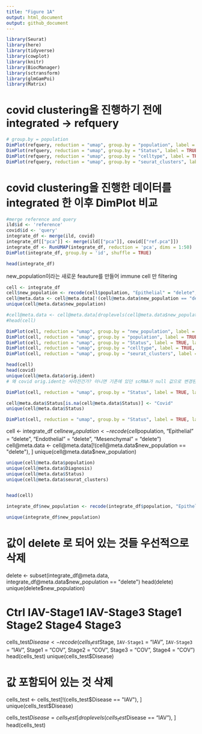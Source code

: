 ```yaml
---
title: "Figure 1A"
output: html_document
output: github_document
---
```


```r
library(Seurat)
library(here)
library(tidyverse)
library(cowplot)
library(knitr)
library(BiocManager)
library(sctransform)
library(glmGamPoi)
library(Matrix)
```

# covid clustering을 진행하기 전에 integrated -> refquery
```r
# group.by = population 
DimPlot(refquery, reduction = "umap", group.by = "population", label = TRUE, label.size = 3, repel = TRUE) + NoLegend()
DimPlot(refquery, reduction = "umap", group.by = "Status", label = TRUE, label.size = 3, repel = TRUE) + NoLegend()
DimPlot(refquery, reduction = "umap", group.by = "celltype", label = TRUE, label.size = 3, repel = TRUE) + NoLegend()
DimPlot(refquery, reduction = "umap", group.by = "seurat_clusters", label = TRUE, label.size = 3, repel = TRUE) + NoLegend()
```

# covid clustering을 진행한 데이터를 integrated 한 이후 DimPlot 비교 
```r

#merge reference and query
ild$id <- 'reference'
covid$id <- 'query'
integrate_df <- merge(ild, covid)
integrate_df[["pca"]] <- merge(ild[["pca"]], covid[["ref.pca"]])
integrate_df <- RunUMAP(integrate_df, reduction = 'pca', dims = 1:50)
DimPlot(integrate_df, group.by = 'id', shuffle = TRUE)

```

```r
head(integrate_df)
```

new_population이라는 새로운 feauture를 만들어 immune cell 만 filtering 
```r
cell <- integrate_df
cell$new_population <- recode(cell$population, "Epithelial" = "delete", "Endothelial" = "delete", "Mesenchymal" = "delete")
cell@meta.data <- cell@meta.data[!(cell@meta.data$new_population == "delete"), ]
unique(cell@meta.data$new_population)
```


```r
#cell@meta.data <- cell@meta.data[droplevels(cell@meta.data$new_population == "delete"), ]
#head(cell)
```








```r
DimPlot(cell, reduction = "umap", group.by = "new_population", label = TRUE, label.size = 3, repel = TRUE)
DimPlot(cell, reduction = "umap", group.by = "population", label = TRUE, label.size = 3, repel = TRUE) 
DimPlot(cell, reduction = "umap", group.by = "Status", label = TRUE, label.size = 3, repel = TRUE) 
DimPlot(cell, reduction = "umap", group.by = "celltype", label = TRUE, label.size = 3, repel = TRUE) + NoLegend()
DimPlot(cell, reduction = "umap", group.by = "seurat_clusters", label = TRUE, label.size = 3, repel = TRUE) + NoLegend()
```
```r
head(cell)
head(covid)
unique(cell@meta.data$orig.ident)
# 왜 covid orig.ident는 사라진건가? 아니면 기존에 있던 scRNA가 null 값으로 변경된건지? 왜바뀌는건지 
```

```r
DimPlot(cell, reduction = "umap", group.by = "Status", label = TRUE, label.size = 3, repel = TRUE) 
```

```r
cell@meta.data$Status[is.na(cell@meta.data$Status)] <- "Covid"
unique(cell@meta.data$Status)
```

```r
DimPlot(cell, reduction = "umap", group.by = "Status", label = TRUE, label.size = 3, repel = TRUE) 
```



cell <- integrate_df
cell$new_population <- recode(cell$population, "Epithelial" = "delete", "Endothelial" = "delete", "Mesenchymal" = "delete")
cell@meta.data <- cell@meta.data[!(cell@meta.data$new_population == "delete"), ]
unique(cell@meta.data$new_population)




```r
unique(cell@meta.data$population)
unique(cell@meta.data$Diagnosis)
unique(cell@meta.data$Status)
unique(cell@meta.data$seurat_clusters)



```
```r
head(cell)
```





```r

integrate_df$new_population <- recode(integrate_df$population, "Epithelial" = "delete", "Endothelial" = "delete", "Mesenchymal" = "delete")

unique(integrate_df$new_population)
```


# 값이 delete 로 되어 있는 것들 우선적으로 삭제 
delete <- subset(integrate_df@meta.data, integrate_df@meta.data$new_population == "delete")
head(delete)
unique(delete$new_population)









# Ctrl IAV-Stage1 IAV-Stage3 Stage1 Stage2 Stage4 Stage3
cells_test$Disease <- recode(cells_test$Stage, `IAV-Stage1` = "IAV", `IAV-Stage3` = "IAV", Stage1 = "COV", Stage2 = "COV", Stage3 = "COV", Stage4 = "COV")
head(cells_test)
unique(cells_test$Disease)

# 값 포함되어 있는 것 삭제 
cells_test <- cells_test[!(cells_test$Disease == "IAV"), ]
unique(cells_test$Disease)

cells_test$Disease = cells_test[droplevels(cells_test$Disease == "IAV"), ]
head(cells_test)





